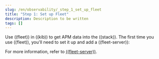 ```yaml
---
slug: /en/observability/_step_1_set_up_fleet
title: "Step 1: Set up Fleet"
description: Description to be written
tags: []
---
```



<div id="_step_1_set_up_fleet"></div>

Use ((fleet)) in ((kib)) to get APM data into the ((stack)).
The first time you use ((fleet)), you'll need to set it up and add a
((fleet-server)):

<PrereqSelfManaged />

For more information, refer to [((fleet-server))](((fleet-guide))/fleet-server.html).

